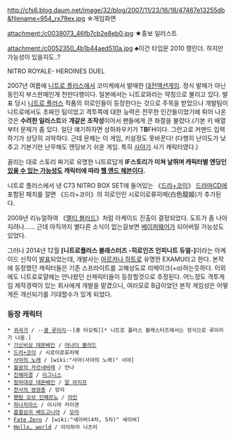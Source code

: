 http://cfs6.blog.daum.net/image/32/blog/2007/11/23/16/18/47467e13255db&filename=954_rx79ex.jpg
☆게임화면

attachment:/c0038073_46fb7cb2e8eb0.jpg
★홍보 일러스트

attachment:/c0052350_4b1b44aed510a.jpg
♣이건 타입문 2010 캘린더. 하지만 가능성이 있을지도..?

NITRO ROYALE- HEROINES DUEL

2007년 여름에 [[니트로 플러스]]에서 코미케에서 발매한 [[대전액션게임]]. 정식 발매가 아닌 동인지 부스판매인게 천만다행이다. 일본에서는 니트로와라는 약칭으로 불리고 있다. 
발표 당시 [[니트로 플러스]] 작품의 히로인들이 등장한다는 것으로 주목을 받았으나 개발팀이 니트로에서도 초짜인 팀이었고 격투쪽에 대한 능력은 전무한 인간들이었기에 튀어 나온 것은 '''수려한 일러스트'''와 '''개같은 조작성'''이어서 팬들에게 큰 좌절을 불렀다.(기본 키 배열부터 문제가 좀 있다. 일단 얘기하자면 상하좌우키가 T'''B'''FH이다. 그런고로 커맨드 입력하기가 상당히 괴악하다. 근데 문제는 이 게임, 키설정도 못바꾼다! (다행히 난이도가 낮추고 기본기만 난무해도 엔딩보기 쉬운 게임. 특히 [[사야]]가 사기 캐릭터였다.)

꼴리는 대로 스토리 짜기로 유명한 니트로답게 '''IF스토리가 미쳐 날뛰며 캐릭터별 엔딩인 [[있을 수 있는 가능성]]도 캐릭터에 따라 [[헬 앤드 헤븐]]이다.'''

니트로 플러스에서 낸 C73 NITRO BOX SET에 들어있는 《[[드라+코이]]》 [[드라마CD]]에 포함된 패치를 깔면 《드라+코이》의 히로인인 시로이로류히메(白色龍姬)가 추가된다.

2009년 리뉴얼하여 《[[멜티 블러드]]》처럼 아케이드 진출이 결정되었다. 도트가 좀 나아지려나...... 근데 아직까지 별다른 소식이 없는걸보면 [[베이퍼웨어]]가 되어버릴 가능성도 있었다.

그러나 2014년 12월 '''[니트로플러스 블래스터즈 -히로인즈 인피니트 듀얼-]'''이라는 아케이드 신작이 [http://www.famitsu.com/news/201412/11067516.html 발표]되었는데, 개발사는 [[아르카나 하트]]로 유명한 EXAMU라고 한다. 본작에 등장했던 캐릭터들은 기존 스프라이트를 고해상도로 리메이크(+α)하는듯하다. 이외에도 니트로로얄에는 안나왔던 신캐릭터들이 등장할것으로 추정된다.
어느정도 격투게임 제작경력이 있는 회사에게 개발을 맡겼으니, 여러모로 B급이었던 본작 게임성은 어떻게든 개선되기를 기대할수가 있게 되었다.

=== 등장 캐릭터 === 
 * [[귀곡가]] / --[[쿵 루이리]]--[쿵 타오뤄][* 니트로 플러스 블래스터즈에서는 정식으로 루이리가 나옴.]
 * [[기신비상 데몬베인]] / [[어나더 블러드]]
 * [[드라+코이]] / 시로이로류히메
 * [[사야의 노래]] / [wiki:"사야(사야의 노래)" 사야]
 * [[월광의 카르네바레]] / 안나
 * [[진해마경]] / [[이그니스]]
 * [[참마대성 데몬베인]] / [[알 아지프]]
 * [[천사의 쌍권총]] / 앙리
 * [[팬텀 오브 인페르노]] / [[아인]]
 * [[하나치라스]] / 이시마 카이겐
 * [[흡혈섬귀 베도고니아]] / [[모라]]
 * [[Fate Zero]] / [wiki:"세이버(4차, 5차)" 세이버]
 * [[Hello, world]] / 아이하라 나츠미
